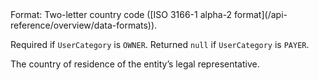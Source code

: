<ParamField body="LegalRepresentativeCountryOfResidence" type="string" >     
Format: Two-letter country code ([ISO 3166-1 alpha-2 format](/api-reference/overview/data-formats)).

Required if `UserCategory` is `OWNER`. Returned `null` if `UserCategory` is `PAYER`.  

The country of residence of the entity’s legal representative.

</ParamField>